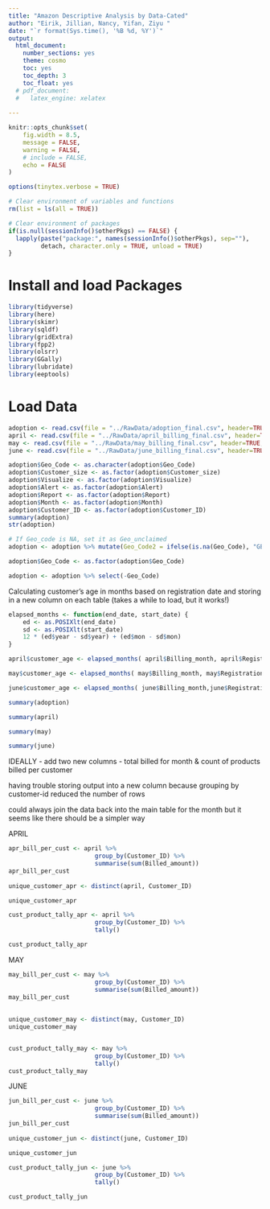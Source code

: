 ```yaml
---
title: "Amazon Descriptive Analysis by Data-Cated"
author: "Eirik, Jillian, Nancy, Yifan, Ziyu "
date: "`r format(Sys.time(), '%B %d, %Y')`"
output:
  html_document:
    number_sections: yes
    theme: cosmo
    toc: yes
    toc_depth: 3
    toc_float: yes
  # pdf_document: 
  #   latex_engine: xelatex
  
---
```


```r

knitr::opts_chunk$set(
	fig.width = 8.5,
	message = FALSE,
	warning = FALSE,
	# include = FALSE,
	echo = FALSE
)

options(tinytex.verbose = TRUE)

# Clear environment of variables and functions
rm(list = ls(all = TRUE)) 

# Clear environment of packages
if(is.null(sessionInfo()$otherPkgs) == FALSE) {
  lapply(paste("package:", names(sessionInfo()$otherPkgs), sep=""), 
         detach, character.only = TRUE, unload = TRUE)
}
```


# Install and load Packages

```r
library(tidyverse)
library(here)
library(skimr)
library(sqldf)
library(gridExtra)
library(fpp2)
library(olsrr)
library(GGally)
library(lubridate)
library(eeptools)
```


# Load Data

```r

adoption <- read.csv(file = "../RawData/adoption_final.csv", header=TRUE, sep=",")
april <- read.csv(file = "../RawData/april_billing_final.csv", header=TRUE, sep=",")
may <- read.csv(file = "../RawData/may_billing_final.csv", header=TRUE, sep=",")
june <- read.csv(file = "../RawData/june_billing_final.csv", header=TRUE, sep=",")

```



```r
adoption$Geo_Code <- as.character(adoption$Geo_Code)
adoption$Customer_size <- as.factor(adoption$Customer_size)
adoption$Visualize <- as.factor(adoption$Visualize)
adoption$Alert <- as.factor(adoption$Alert)
adoption$Report <- as.factor(adoption$Report)   
adoption$Month <- as.factor(adoption$Month)
adoption$Customer_ID <- as.factor(adoption$Customer_ID)
summary(adoption)
str(adoption)
```


```r
# If Geo_code is NA, set it as Geo_unclaimed
adoption <- adoption %>% mutate(Geo_Code2 = ifelse(is.na(Geo_Code), "GEO-UNCLAIMED", Geo_Code))

adoption$Geo_Code <- as.factor(adoption$Geo_Code)

adoption <- adoption %>% select(-Geo_Code)
```


Calculating customer's age in months based on registration date and storing in a new column on each table
(takes a while to load, but it works!)

```r

elapsed_months <- function(end_date, start_date) {
    ed <- as.POSIXlt(end_date)
    sd <- as.POSIXlt(start_date)
    12 * (ed$year - sd$year) + (ed$mon - sd$mon)
}

april$customer_age <- elapsed_months( april$Billing_month, april$Registration_date)

may$customer_age <- elapsed_months( may$Billing_month, may$Registration_date)

june$customer_age <- elapsed_months( june$Billing_month,june$Registration_date)

```



```r
summary(adoption)
```



```r
summary(april)
```

```r
summary(may)
```

```r
summary(june)
```


IDEALLY - add two new columns - total billed for month & count of products billed per customer

having trouble storing output into a new column because grouping by customer-id reduced the number of rows 

could always join the data back into the main table for the month but it seems like there should be a simpler way


APRIL

```r
apr_bill_per_cust <- april %>% 
                        group_by(Customer_ID) %>% 
                        summarise(sum(Billed_amount))
apr_bill_per_cust
                              
unique_customer_apr <- distinct(april, Customer_ID)

unique_customer_apr

cust_product_tally_apr <- april %>% 
                        group_by(Customer_ID) %>% 
                        tally()

cust_product_tally_apr

```


MAY

```r
may_bill_per_cust <- may %>% 
                        group_by(Customer_ID) %>% 
                        summarise(sum(Billed_amount))
may_bill_per_cust
                   
           
unique_customer_may <- distinct(may, Customer_ID)
unique_customer_may


cust_product_tally_may <- may %>% 
                        group_by(Customer_ID) %>% 
                        tally()
cust_product_tally_may


```

JUNE

```r
jun_bill_per_cust <- june %>% 
                        group_by(Customer_ID) %>% 
                        summarise(sum(Billed_amount))
jun_bill_per_cust
                              
unique_customer_jun <- distinct(june, Customer_ID)

unique_customer_jun

cust_product_tally_jun <- june %>% 
                        group_by(Customer_ID) %>% 
                        tally()

cust_product_tally_jun
```

